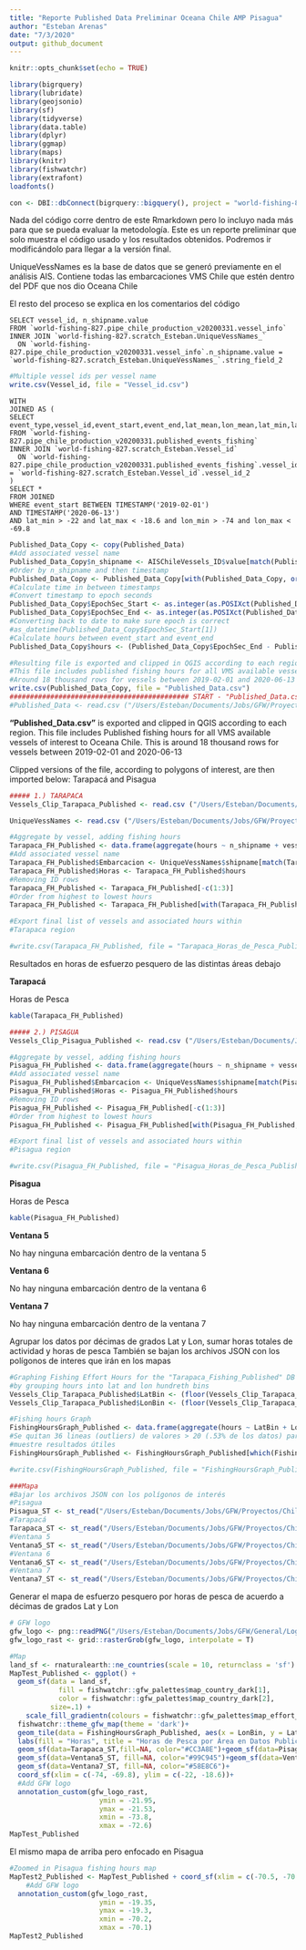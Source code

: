```yaml
---
title: "Reporte Published Data Preliminar Oceana Chile AMP Pisagua"
author: "Esteban Arenas"
date: "7/3/2020"
output: github_document
---
```


```r
knitr::opts_chunk$set(echo = TRUE)
```

```r
library(bigrquery)
library(lubridate)
library(geojsonio)
library(sf)
library(tidyverse)
library(data.table)
library(dplyr)
library(ggmap)
library(maps)
library(knitr)
library(fishwatchr)
library(extrafont)
loadfonts()

con <- DBI::dbConnect(bigrquery::bigquery(), project = "world-fishing-827", use_legacy_sql = FALSE)
```

Nada del código corre dentro de este Rmarkdown pero lo incluyo nada más para que se pueda evaluar la metodología. Este es un reporte preliminar que solo muestra el código usado y los resultados obtenidos. Podremos ir modificándolo para llegar a la versión final.


UniqueVessNames es la base de datos que se generó previamente en el análisis AIS. Contiene todas las embarcaciones VMS Chile que estén dentro del PDF que nos dio Oceana Chile

El resto del proceso se explica en los comentarios del código

```mysql
SELECT vessel_id, n_shipname.value
FROM `world-fishing-827.pipe_chile_production_v20200331.vessel_info`
INNER JOIN `world-fishing-827.scratch_Esteban.UniqueVessNames_`
  ON `world-fishing-827.pipe_chile_production_v20200331.vessel_info`.n_shipname.value = `world-fishing-827.scratch_Esteban.UniqueVessNames_`.string_field_2
```

```r
#Multiple vessel ids per vessel name
write.csv(Vessel_id, file = "Vessel_id.csv")
```

```mysql
WITH
JOINED AS (
SELECT event_type,vessel_id,event_start,event_end,lat_mean,lon_mean,lat_min,lat_max,lon_min,lon_max
FROM `world-fishing-827.pipe_chile_production_v20200331.published_events_fishing`
INNER JOIN `world-fishing-827.scratch_Esteban.Vessel_id`
  ON `world-fishing-827.pipe_chile_production_v20200331.published_events_fishing`.vessel_id = `world-fishing-827.scratch_Esteban.Vessel_id`.vessel_id_2
)
SELECT *
FROM JOINED
WHERE event_start BETWEEN TIMESTAMP('2019-02-01')
AND TIMESTAMP('2020-06-13')
AND lat_min > -22 and lat_max < -18.6 and lon_min > -74 and lon_max < -69.8
```

```r
Published_Data_Copy <- copy(Published_Data)
#Add associated vessel name
Published_Data_Copy$n_shipname <- AISChileVessels_ID$value[match(Published_Data_Copy$vessel_id, AISChileVessels_ID$vessel_id)]
#Order by n_shipname and then timestamp
Published_Data_Copy <- Published_Data_Copy[with(Published_Data_Copy, order(vessel_id, event_start)),]
#Calculate time in between timestamps
#Convert timestamp to epoch seconds
Published_Data_Copy$EpochSec_Start <- as.integer(as.POSIXct(Published_Data_Copy$event_start))
Published_Data_Copy$EpochSec_End <- as.integer(as.POSIXct(Published_Data_Copy$event_end))
#Converting back to date to make sure epoch is correct
#as_datetime(Published_Data_Copy$EpochSec_Start[1])
#Calculate hours between event_start and event_end
Published_Data_Copy$hours <- (Published_Data_Copy$EpochSec_End - Published_Data_Copy$EpochSec_Start)/3600

#Resulting file is exported and clipped in QGIS according to each region.
#This file includes published fishing hours for all VMS available vessels of interest to Oceana Chile.
#Around 18 thousand rows for vessels between 2019-02-01 and 2020-06-13
write.csv(Published_Data_Copy, file = "Published_Data.csv")
############################################ START - "Published_Data.csv" saved used for cropping
#Published_Data <- read.csv ("/Users/Esteban/Documents/Jobs/GFW/Proyectos/Chile/Chile_Oceana/Final_Report/Tables/FullData/Published_Data.csv", header = TRUE)

```

**"Published_Data.csv"** is exported and clipped in QGIS according to each region. This file includes Published fishing hours for all VMS available vessels of interest to Oceana Chile. This is around 18 thousand rows for vessels between 2019-02-01 and 2020-06-13

Clipped versions of the file, according to polygons of interest, are then imported below: Tarapacá and Pisagua

```r
##### 1.) TARAPACA
Vessels_Clip_Tarapaca_Published <- read.csv ("/Users/Esteban/Documents/Jobs/GFW/Proyectos/Chile/Chile_Oceana/Final_Report/Tables/FullData/Vessels_Clip_Tarapaca_Published.csv", header = TRUE)

UniqueVessNames <- read.csv ("/Users/Esteban/Documents/Jobs/GFW/Proyectos/Chile/Chile_Oceana/Data/UniqueVessNames.csv", header = TRUE)

#Aggregate by vessel, adding fishing hours
Tarapaca_FH_Published <- data.frame(aggregate(hours ~ n_shipname + vessel_id, Vessels_Clip_Tarapaca_Published, sum))
#Add associated vessel name
Tarapaca_FH_Published$Embarcacion <- UniqueVessNames$shipname[match(Tarapaca_FH_Published$n_shipname, UniqueVessNames$n_shipname)]
Tarapaca_FH_Published$Horas <- Tarapaca_FH_Published$hours
#Removing ID rows
Tarapaca_FH_Published <- Tarapaca_FH_Published[-c(1:3)]
#Order from highest to lowest hours
Tarapaca_FH_Published <- Tarapaca_FH_Published[with(Tarapaca_FH_Published, order(-Horas)),]

#Export final list of vessels and associated hours within
#Tarapaca region

#write.csv(Tarapaca_FH_Published, file = "Tarapaca_Horas_de_Pesca_Published.csv")
```

Resultados en horas de esfuerzo pesquero de las distintas áreas debajo

**Tarapacá**

Horas de Pesca
```r
kable(Tarapaca_FH_Published)
```

```r
##### 2.) PISAGUA
Vessels_Clip_Pisagua_Published <- read.csv ("/Users/Esteban/Documents/Jobs/GFW/Proyectos/Chile/Chile_Oceana/Final_Report/Tables/FullData/Vessels_Clip_Pisagua_Published.csv", header = TRUE)

#Aggregate by vessel, adding fishing hours
Pisagua_FH_Published <- data.frame(aggregate(hours ~ n_shipname + vessel_id, Vessels_Clip_Pisagua_Published, sum))
#Add associated vessel name
Pisagua_FH_Published$Embarcacion <- UniqueVessNames$shipname[match(Pisagua_FH_Published$n_shipname, UniqueVessNames$n_shipname)]
Pisagua_FH_Published$Horas <- Pisagua_FH_Published$hours
#Removing ID rows
Pisagua_FH_Published <- Pisagua_FH_Published[-c(1:3)]
#Order from highest to lowest hours
Pisagua_FH_Published <- Pisagua_FH_Published[with(Pisagua_FH_Published, order(-Horas)),]

#Export final list of vessels and associated hours within
#Pisagua region

#write.csv(Pisagua_FH_Published, file = "Pisagua_Horas_de_Pesca_Published.csv")
```

**Pisagua**

Horas de Pesca
```r
kable(Pisagua_FH_Published)
```

**Ventana 5**

No hay ninguna embarcación dentro de la ventana 5

**Ventana 6**

No hay ninguna embarcación dentro de la ventana 6

**Ventana 7**

No hay ninguna embarcación dentro de la ventana 7


Agrupar los datos por décimas de grados Lat y Lon, sumar horas totales de actividad y horas de pesca
También se bajan los archivos JSON con los polígonos de interes que irán en los mapas

```r
#Graphing Fishing Effort Hours for the "Tarapaca_Fishing_Published" DB
#by grouping hours into lat and lon hundreth bins
Vessels_Clip_Tarapaca_Published$LatBin <- (floor(Vessels_Clip_Tarapaca_Published$lat_mean * 100)/100)
Vessels_Clip_Tarapaca_Published$LonBin <- (floor(Vessels_Clip_Tarapaca_Published$lon_mean * 100)/100)

#Fishing hours Graph
FishingHoursGraph_Published <- data.frame(aggregate(hours ~ LatBin + LonBin, Vessels_Clip_Tarapaca_Published, sum))
#Se quitan 36 lineas (outliers) de valores > 20 (.53% de los datos) para que el mapa 
#muestre resultados útiles
FishingHoursGraph_Published <- FishingHoursGraph_Published[which(FishingHoursGraph_Published$hours < 20),]

#write.csv(FishingHoursGraph_Published, file = "FishingHoursGraph_Published.csv")

###Mapa
#Bajar los archivos JSON con los polígonos de interés
#Pisagua
Pisagua_ST <- st_read("/Users/Esteban/Documents/Jobs/GFW/Proyectos/Chile/Chile_Oceana/Data/Shapes/Pisagua.geojson")
#Tarapacá
Tarapaca_ST <- st_read("/Users/Esteban/Documents/Jobs/GFW/Proyectos/Chile/Chile_Oceana/Data/Shapes/TarapacaPoly.geojson")
#Ventana 5
Ventana5_ST <- st_read("/Users/Esteban/Documents/Jobs/GFW/Proyectos/Chile/Chile_Oceana/Data/Shapes/VP5gj.geojson")
#Ventana 6
Ventana6_ST <- st_read("/Users/Esteban/Documents/Jobs/GFW/Proyectos/Chile/Chile_Oceana/Data/Shapes/VP6gj.geojson")
#Ventana 7
Ventana7_ST <- st_read("/Users/Esteban/Documents/Jobs/GFW/Proyectos/Chile/Chile_Oceana/Data/Shapes/VP7intersectgj.geojson")
```

Generar el mapa de esfuerzo pesquero por horas de pesca de acuerdo a décimas de grados Lat y Lon

```r
# GFW logo
gfw_logo <- png::readPNG("/Users/Esteban/Documents/Jobs/GFW/General/Logo/GFW_logo_primary_White.png")
gfw_logo_rast <- grid::rasterGrob(gfw_logo, interpolate = T)

#Map
land_sf <- rnaturalearth::ne_countries(scale = 10, returnclass = 'sf')
MapTest_Published <- ggplot() + 
  geom_sf(data = land_sf,
            fill = fishwatchr::gfw_palettes$map_country_dark[1],
            color = fishwatchr::gfw_palettes$map_country_dark[2],
          size=.1) +
    scale_fill_gradientn(colours = fishwatchr::gfw_palettes$map_effort_dark)+
  fishwatchr::theme_gfw_map(theme = 'dark')+
  geom_tile(data = FishingHoursGraph_Published, aes(x = LonBin, y = LatBin, fill = hours), alpha = 0.5)+
  labs(fill = "Horas", title = "Horas de Pesca por Área en Datos Publicados de GFW")+
  geom_sf(data=Tarapaca_ST,fill=NA, color="#CC3A8E")+geom_sf(data=Pisagua_ST, fill=NA, color="#00C1E7")+
  geom_sf(data=Ventana5_ST, fill=NA, color="#99C945")+geom_sf(data=Ventana6_ST, fill=NA, color="#DAA51B")+
  geom_sf(data=Ventana7_ST, fill=NA, color="#58E8C6")+
  coord_sf(xlim = c(-74, -69.8), ylim = c(-22, -18.6))+
  #Add GFW logo
  annotation_custom(gfw_logo_rast,
                      ymin = -21.95,
                      ymax = -21.53,
                      xmin = -73.8,
                      xmax = -72.6)
MapTest_Published

```

El mismo mapa de arriba pero enfocado en Pisagua

```r
#Zoomed in Pisagua fishing hours map
MapTest2_Published <- MapTest_Published + coord_sf(xlim = c(-70.5, -70.1), ylim = c(-19.87, -19.3))+
    #Add GFW logo
  annotation_custom(gfw_logo_rast,
                      ymin = -19.35,
                      ymax = -19.3,
                      xmin = -70.2,
                      xmax = -70.1)
MapTest2_Published

```

